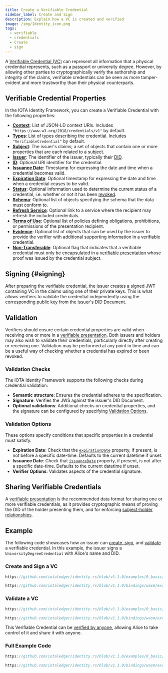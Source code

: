 ```yaml
---
title: Create a Verifiable Credential
sidebar_label: Create and Sign
description: Explain how a VC is created and verified
image: /img/Identity_icon.png
tags:
  - verifiable
  - credentials
  - Create
  - sign
---
```


A [Verifiable Credential (VC)](./../../explanations/verifiable-credentials.mdx) can represent all
information that a physical credential represents, such as a passport or university
degree. However, by allowing other parties to cryptographically verify the authorship
and integrity of the claims, verifiable credentials can be seen as more tamper-evident
and more trustworthy than their physical counterparts.

## Verifiable Credential Properties

In the IOTA Identity Framework, you can create a Verifiable Credential with the following properties:

- [**Context**](https://www.w3.org/TR/vc-data-model/#contexts): List of JSON-LD context URIs. Includes `"https://www.w3.org/2018/credentials/v1"` by default.
- [**Types**](https://www.w3.org/TR/vc-data-model/#types): List of types describing the credential. Includes `"VerifiableCredential"` by default.
- [**Subject**](https://www.w3.org/TR/vc-data-model/#credential-subject): The issuer's claims; a set of objects that contain one or more properties that are each related to a subject.
- [**Issuer**](https://www.w3.org/TR/vc-data-model/#issuer): The identifier of the issuer, typically their [DID](../../explanations/decentralized-identifiers.mdx).
- [**ID**](https://www.w3.org/TR/vc-data-model/#identifiers): Optional URI identifier for the credential.
- [**Issuance Date**](https://www.w3.org/TR/vc-data-model/#issuance-date): Timestamp for expressing the date and time when a credential becomes valid.
- [**Expiration Date**](https://www.w3.org/TR/vc-data-model/#expiration): Optional timestamp for expressing the date and time when a credential ceases to be valid.
- [**Status**](https://www.w3.org/TR/vc-data-model/#status): Optional information used to determine the current status of a credential, i.e. whether or not it has been [revoked](./revocation.mdx).
- [**Schema**](https://www.w3.org/TR/vc-data-model/#data-schemas): Optional list of objects specifying the schema that the data must conform to.
- [**Refresh Service**](https://www.w3.org/TR/vc-data-model/#refreshing): Optional link to a service where the recipient may refresh the included credentials.
- [**Terms of Use**](https://www.w3.org/TR/vc-data-model/#terms-of-use): Optional list of policies defining obligations, prohibitions, or permissions of the presentation recipient.
- [**Evidence**](https://www.w3.org/TR/vc-data-model/#evidence): Optional list of objects that can be used by the issuer to provide the verifier with additional supporting information in a verifiable credential.
- [**Non-Transferable**](https://www.w3.org/TR/vc-data-model/#nontransferable-property): Optional flag that indicates that a verifiable credential must only be encapsulated in a [verifiable presentation](./../../explanations/verifiable-presentations.mdx) whose proof was issued by the credential subject.




## Signing {#signing}

After preparing the verifiable credential, the issuer creates a signed JWT containing VC in the claims using one of their private keys. This is what allows verifiers to validate the credential independently using the corresponding public key from the issuer's DID Document.

## Validation

Verifiers should ensure certain credential properties are valid when receiving one or more in a [verifiable presentation](./../../explanations/verifiable-presentations.mdx). Both issuers and holders may also wish to validate their credentials, particularly directly after creating or receiving one. Validation may be performed at any point in time and can be a useful way of checking whether a credential has expired or been revoked.

### Validation Checks

The IOTA Identity Framework supports the following checks during credential validation:

- **Semantic structure**: Ensures the credential adheres to the specification.
- **Signature**: Verifies the JWS against the issuer's DID Document.
- **Optional validations**: Additional checks on credential properties, and the signature can be configured by specifying [Validation Options](#validation-options).

### Validation Options

These options specify conditions that specific properties in a credential must satisfy.

- **Expiration Date**: Check that the [`expirationDate`](https://www.w3.org/TR/vc-data-model/#expiration) property, if present, is not before a specific date-time. Defaults to the current datetime if unset.
- **Issuance Date**: Check that [`issuanceDate`](https://www.w3.org/TR/vc-data-model/#issuance-date) property, if present, is not after a specific date-time. Defaults to the current datetime if unset.
- **Verifier Options**: Validates aspects of the credential signature.

## Sharing Verifiable Credentials

A [verifiable presentation](./../../explanations/verifiable-presentations.mdx) is the recommended data format for sharing one or more verifiable credentials,
as it provides cryptographic means of proving the DID of the holder presenting them,
and for enforcing [subject-holder relationships](https://www.w3.org/TR/vc-data-model/#subject-holder-relationships).

## Example

The following code showcases how an issuer can [create, sign](#create-and-sign-vc),
and [validate](#validate-a-vc) a verifiable credential.
In this example, the issuer signs a `UniversityDegreeCredential` with Alice's name and DID.

### Create and Sign a VC


<div className={'hide-code-block-extras'}>
<Tabs groupId="language" queryString>
<TabItem value="rust" label="Rust">

```rust reference
https://github.com/iotaledger/identity.rs/blob/v1.1.0/examples/0_basic/5_create_vc.rs#L67-L98
```

</TabItem>
<TabItem value="typescript-node" label="Typescript (Node.js)">

```ts reference
https://github.com/iotaledger/identity.rs/blob/v1.1.0/bindings/wasm/examples/src/0_basic/5_create_vc.ts#L51-L74
```

</TabItem>
</Tabs>
</div>

### Validate a VC

<div className={'hide-code-block-extras'}>
<Tabs groupId="language" queryString>
<TabItem value="rust" label="Rust">

```rust reference
https://github.com/iotaledger/identity.rs/blob/v1.1.0/examples/0_basic/5_create_vc.rs#L105-L113
```

</TabItem>
<TabItem value="typescript-node" label="Typescript (Node.js)">

```ts reference
https://github.com/iotaledger/identity.rs/blob/v1.1.0/bindings/wasm/examples/src/0_basic/5_create_vc.ts#L83-L88
```

</TabItem>
</Tabs>
</div>

This Verifiable Credential can be [verified by anyone](./../../explanations/verifiable-presentations.mdx),
allowing Alice to take control of it and share it with anyone.

### Full Example Code

<Tabs groupId="language" queryString>
<TabItem value="rust" label="Rust">

```rust reference
https://github.com/iotaledger/identity.rs/blob/v1.1.0/examples/0_basic/5_create_vc.rs
```

</TabItem>
<TabItem value="typescript-node" label="Typescript (Node.js)">

```ts reference
https://github.com/iotaledger/identity.rs/blob/v1.1.0/bindings/wasm/examples/src/0_basic/5_create_vc.ts
```

</TabItem>
</Tabs>
